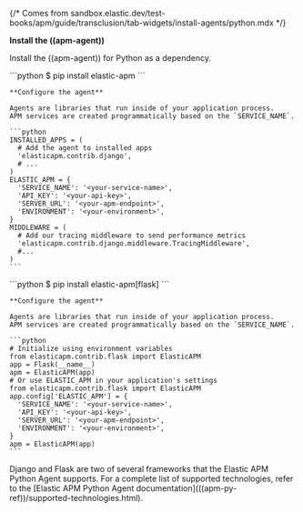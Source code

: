 {/* Comes from sandbox.elastic.dev/test-books/apm/guide/transclusion/tab-widgets/install-agents/python.mdx */}

**Install the ((apm-agent))**

Install the ((apm-agent)) for Python as a dependency.

<DocTabs>
  <DocTab name="Django">
    ```python
    $ pip install elastic-apm
    ```

    **Configure the agent**

    Agents are libraries that run inside of your application process.
    APM services are created programmatically based on the `SERVICE_NAME`.

    ```python
    INSTALLED_APPS = (
      # Add the agent to installed apps
      'elasticapm.contrib.django',
      # ...
    )
    ELASTIC_APM = {
      'SERVICE_NAME': '<your-service-name>',
      'API_KEY': '<your-api-key>',
      'SERVER_URL': '<your-apm-endpoint>',
      'ENVIRONMENT': '<your-environment>',
    }
    MIDDLEWARE = (
      # Add our tracing middleware to send performance metrics
      'elasticapm.contrib.django.middleware.TracingMiddleware',
      #...
    )
    ```
  </DocTab>
  <DocTab name="Flask">
    ```python
    $ pip install elastic-apm[flask]
    ```

    **Configure the agent**

    Agents are libraries that run inside of your application process.
    APM services are created programmatically based on the `SERVICE_NAME`.

    ```python
    # Initialize using environment variables
    from elasticapm.contrib.flask import ElasticAPM
    app = Flask(__name__)
    apm = ElasticAPM(app)
    # Or use ELASTIC_APM in your application's settings
    from elasticapm.contrib.flask import ElasticAPM
    app.config['ELASTIC_APM'] = {
      'SERVICE_NAME': '<your-service-name>',
      'API_KEY': '<your-api-key>',
      'SERVER_URL': '<your-apm-endpoint>',
      'ENVIRONMENT': '<your-environment>',
    }
    apm = ElasticAPM(app)
    ```

  </DocTab>
</DocTabs>

<DocCallOut title="Note">
Django and Flask are two of several frameworks that the Elastic APM Python Agent
supports. For a complete list of supported technologies, refer to the
[Elastic APM Python Agent documentation](((apm-py-ref))/supported-technologies.html).
</DocCallOut>
